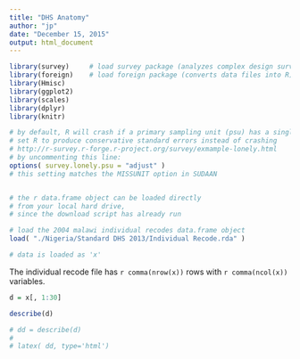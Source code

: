 ```yaml
---
title: "DHS Anatomy"
author: "jp"
date: "December 15, 2015"
output: html_document
---
```


```r
library(survey) 	# load survey package (analyzes complex design surveys)
library(foreign) 	# load foreign package (converts data files into R)
library(Hmisc)
library(ggplot2)
library(scales)
library(dplyr)
library(knitr)

# by default, R will crash if a primary sampling unit (psu) has a single observation
# set R to produce conservative standard errors instead of crashing
# http://r-survey.r-forge.r-project.org/survey/exmample-lonely.html
# by uncommenting this line:
options( survey.lonely.psu = "adjust" )
# this setting matches the MISSUNIT option in SUDAAN


# the r data.frame object can be loaded directly
# from your local hard drive,
# since the download script has already run

# load the 2004 malawi individual recodes data.frame object
load( "./Nigeria/Standard DHS 2013/Individual Recode.rda" )

# data is loaded as 'x'
```

The individual recode file has `r comma(nrow(x))` rows with `r comma(ncol(x))` variables.

```r
d = x[, 1:30]

describe(d)

# dd = describe(d)
# 
# latex( dd, type='html')

```

